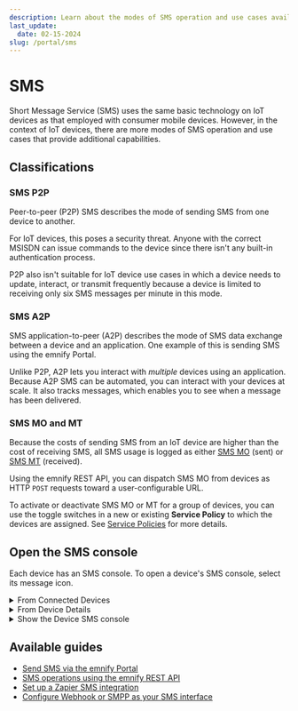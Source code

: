 ```yaml
---
description: Learn about the modes of SMS operation and use cases available on your emnify account for IoT devices
last_update: 
  date: 02-15-2024
slug: /portal/sms
---
```


# SMS


Short Message Service (SMS) uses the same basic technology on IoT devices as that employed with consumer mobile devices.
However, in the context of IoT devices, there are more modes of SMS operation and use cases that provide additional capabilities.

## Classifications

### SMS P2P

Peer-to-peer (P2P) SMS describes the mode of sending SMS from one device to another.

For IoT devices, this poses a security threat.
Anyone with the correct MSISDN can issue commands to the device since there isn't any built-in authentication process.

P2P also isn't suitable for IoT device use cases in which a device needs to update, interact, or transmit frequently because a device is limited to receiving only six SMS messages per minute in this mode.

### SMS A2P

SMS application-to-peer (A2P) describes the mode of SMS data exchange between a device and an application.
One example of this is sending SMS using the emnify Portal.

Unlike P2P, A2P lets you interact with _multiple_ devices using an application.
Because A2P SMS can be automated, you can interact with your devices at scale.
It also tracks messages, which enables you to see when a message has been delivered.

### SMS MO and MT

Because the costs of sending SMS from an IoT device are higher than the cost of receiving SMS, all SMS usage is logged as either [SMS MO](/glossary#sms-mo) (sent) or [SMS MT](/glossary#sms-mt) (received).

Using the emnify REST API, you can dispatch SMS MO from devices as HTTP `POST` requests toward a user-configurable URL.

To activate or deactivate SMS MO or MT for a group of devices, you can use the toggle switches in a new or existing **Service Policy** to which the devices are assigned.
See [Service Policies](/portal/device-policies#service-policies) for more details.

## Open the SMS console

Each device has an SMS console.
To open a device's SMS console, select its message icon.

<details className="details details--example">
  <summary>From Connected Devices</summary>
  <Image
    srcPath={require('./assets/portal-connected-devices-open-sms-console.png').default}
  />
</details>

<details className="details details--example">
  <summary>From Device Details</summary>
  <Image
    srcPath={require('./assets/portal-device-details-open-sms-console.png').default}
  />
</details>

<details className="details details--info">
  <summary>Show the Device SMS console</summary>
  <Image
    srcPath={require('./assets/portal-device-sms-console.png').default}
    modifiers="img--width-550"
  />
</details>

## Available guides

- [Send SMS via the emnify Portal](/how-tos/send-sms-portal)
- [SMS operations using the emnify REST API](https://cdn.emnify.net/api/doc/sms-operations.html)
- [Set up a Zapier SMS integration](/how-tos/zapier-sms-integration)
- [Configure Webhook or SMPP as your SMS interface](/how-tos/configure-sms-interface)
